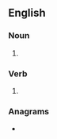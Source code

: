 {{also|TASers|Tasers}}
==English==

===Noun===
{{head|en|noun plural form}}

# {{plural of|taser|lang=en}}

===Verb===
{{head|en|verb form}}

# {{en-third-person singular of|taser}}

===Anagrams===
* {{anagrams|en|assert|asters|setars|stares|stears|tarses}}